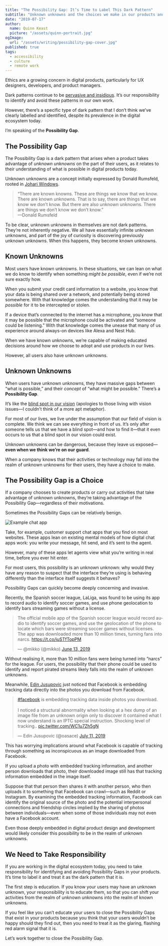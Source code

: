 ```yaml
---
title: "The Possibility Gap: It’s Time to Label This Dark Pattern"
subtitle: "Unknown unknowns and the choices we make in our products and experiences."
date: "2019-07-17"
author:
  name: Quinn Keast
  picture: "/assets/quinn-portrait.jpg"
ogImage:
  url: "/assets/writing/possibility-gap-cover.jpg"
published: true
tags:
  - accessibility
  - culture
  - remote work
---
```


Ethics are a growing concern in digital products, particularly for UX designers, developers, and product managers.

Dark patterns continue to be [pervasive and insidious](https://webtransparency.cs.princeton.edu/dark-patterns). It’s our responsibility to identify and avoid these patterns in our own work.

However, there’s a specific type of dark pattern that I don’t think we’ve clearly labelled and identified, despite its prevalence in the digital ecosystem today.

I’m speaking of the **Possibility Gap**.

## The Possibility Gap

The Possibility Gap is a dark pattern that arises when a product takes advantage of _unknown unknowns_ on the part of their users, as it relates to their understanding of what is possible in digital products today.

Unknown unknowns are a concept initially expressed by Donald Rumsfeld, rooted in [Johari Windows](https://en.wikipedia.org/wiki/Johari_window).

> “There are known knowns. These are things we know that we know. There are known unknowns. That is to say, there are things that we know we don’t know. But there are also unknown unknowns. There are things we don’t know we don’t know.”  
> —Donald Rumsfeld

To be clear, unknown unknowns in themselves are not dark patterns. They’re not inherently negative. We all have essentially infinite unknown unknowns, and part of the joy of curiosity is discovering previously unknown unknowns. When this happens, they become known unknowns.

## Known Unknowns

Most users have known unknowns. In these situations, we can lean on what we do know to identify when something _might be possible_, even if we’re not sure exactly how.

When you submit your credit card information to a website, you know that your data is being shared over a network, and potentially being stored somewhere. With that knowledge comes the understanding that it may be _possible_ for it to be intercepted or stolen.

If a device that’s connected to the internet has a microphone, you know that it may be possible that the microphone could be activated and “someone could be listening.” With that knowledge comes the unease that many of us experience around always-on devices like Alexa and Nest Hub.

When we have known unknowns, we’re capable of making educated decisions around how we choose to adopt and use products in our lives.

However, all users also have unknown unknowns.

## Unknown Unknowns

When users have unknown unknowns, they have massive gaps between “what is possible,” and their _concept_ of “what might be possible.” There’s a **Possibility Gap**.

It’s like the [blind spot in our vision](<https://en.wikipedia.org/wiki/Blind_spot_(vision)>) (apologies to those living with vision issues—I couldn’t think of a more apt metaphor).

For most of our lives, we live under the assumption that our field of vision is complete. We think we can see everything in front of us. It’s only after someone tells us that we have a blind spot—and how to find it—that it even occurs to us that a blind spot in our vision could exist.

Unknown unknowns can be dangerous, because they leave us exposed—**even when we think we’re on our guard**.

When a company knows that their activities or technology may fall into the realm of unknown unknowns for their users, they have a choice to make.

## The Possibility Gap is a Choice

If a company chooses to create products or carry out activities that take advantage of unknown unknowns, they’re taking advantage of the Possibility Gap—regardless of their motivations.

Sometimes the Possibility Gaps can be relatively benign.

![Example chat app](/assets/writing/example-chat-app.png)

Take, for example, customer support chat apps that you find on most websites. These apps lean on existing mental models of how digital chat apps work: you write your message, hit send, and it’s sent to the agent.

However, many of these apps let agents view what you’re writing in real time, before you ever hit enter.

For most users, this possibility is an unknown unknown: why would they have any reason to suspect that the interface they’re using is behaving differently than the interface itself suggests it behaves?

Possibility Gaps can quickly become deeply concerning and invasive.

Recently, the Spanish soccer league, LaLiga, was found to be using its app to record audio to identify soccer games, and use phone geolocation to identify bars streaming games without a license.

<blockquote class="twitter-tweet" data-dnt="true"><p lang="en" dir="ltr">The official mobile app of the Spanish soccer league would record audio to identify soccer games, and use the geolocation of the phone to locate which bars were streaming soccer games without licenses. The app was downloaded more than 10 million times, turning fans into narcs. <a href="https://t.co/iuSTfTopPM">https://t.co/iuSTfTopPM</a></p>&mdash; @mikko (@mikko) <a href="https://twitter.com/mikko/status/1139077493476999168?ref_src=twsrc%5Etfw">June 13, 2019</a></blockquote> <script async src="https://platform.twitter.com/widgets.js" charset="utf-8"></script>

Without realising it, more than 10 million fans were being turned into “narcs” for the league. For users, the possibility that their phone could be used to identify and report pirated streams likely falls into the realm of unknown unknowns.

Meanwhile, [Edin Jusupovic](https://twitter.com/oasace) just noticed that Facebook is embedding tracking data directly into the photos you download from Facebook.

<blockquote class="twitter-tweet" data-dnt="true"><p lang="en" dir="ltr"><a href="https://twitter.com/hashtag/facebook?src=hash&amp;ref_src=twsrc%5Etfw">#facebook</a> is embedding tracking data inside photos you download.<br /><br />I noticed a structural abnormality when looking at a hex dump of an image file from an unknown origin only to discover it contained what I now understand is an IPTC special instruction. Shocking level of tracking.. <a href="https://t.co/WC1u7Zh5gN">pic.twitter.com/WC1u7Zh5gN</a></p>&mdash; Edin Jusupovic (@oasace) <a href="https://twitter.com/oasace/status/1149181539000864769?ref_src=twsrc%5Etfw">July 11, 2019</a></blockquote> <script async src="https://platform.twitter.com/widgets.js" charset="utf-8"></script>

This has worrying implications around what Facebook is capable of tracking through something as inconspicuous as an image downloaded from Facebook.

If you upload a photo with embedded tracking information, and another person downloads that photo, their downloaded image still has that tracking information embedded in the image itself.

Suppose that that person then shares it with another person, who then uploads it to something that Facebook can crawl—such as Reddit or Instagram. By examining the embedded tracking information, Facebook can identify the original source of the photo and the potential interpersonal connections and friendship circles implied by the sharing of photos between individuals—even when some of those individuals may not even have a Facebook account.

Even those deeply embedded in digital product design and development would likely consider this possibility to be in the realm of unknown unknowns.

## We Need to Take Responsibility

If you are working in the digital ecosystem today, you need to take responsibility for identifying and avoiding Possibility Gaps in your products. It’s time to label it and treat it as the dark pattern that it is.

The first step is education. If you know your users may have an unknown unknown, your responsibility is to educate them, so that you can shift your activities from the realm of unknown unknowns into the realm of known unknowns.

If you feel like you can’t educate your users to close the Possibility Gaps that exist in your products because you think that your users wouldn’t be happy should they find out, then you need to treat it as the glaring, flashing red alarm signal that it is.

Let’s work together to close the Possibility Gap.
